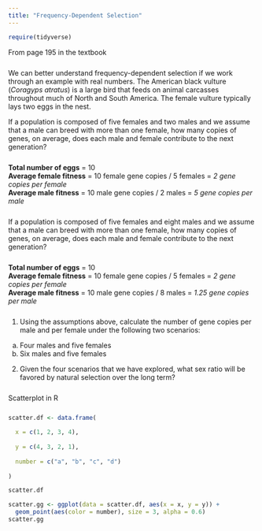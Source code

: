```yaml
---
title: "Frequency-Dependent Selection"
---
```


```r
require(tidyverse)
```

<div style = "margin-bottom:25px;">
From page 195 in the textbook
</div>

<div style = "margin-bottom:25px;">
We can better understand frequency-dependent selection if we work through an example with real numbers. The American black vulture (*Coragyps atratus*) is a large bird that feeds on animal carcasses throughout much of North and South America. The female vulture typically lays two eggs in the nest.

If a population is composed of five females and two males and we assume that a male can breed with more than one female, how many copies of genes, on average, does each male and female contribute to the next generation?
</div>

<div style = "margin-bottom:25px;">
**Total number of eggs** = 10  
**Average female fitness** = 10 female gene copies / 5 females = *2 gene copies per female*  
**Average male fitness** =   10 male gene copies / 2 males = *5 gene copies per male*
</div>

<div style = "margin-bottom:25px;">

If a population is composed of five females and eight males and we assume that a male can breed with more than one female, how many copies of genes, on average, does each male and female contribute to the next generation?
</div>

<div style = "margin-bottom:25px;">
**Total number of eggs** = 10  
**Average female fitness** = 10 female gene copies / 5 females = *2 gene copies per female*  
**Average male fitness** =   10 male gene copies / 8 males = *1.25 gene copies per male*
</div>

<div style = "margin-bottom:25px;">
1. Using the assumptions above, calculate the number of gene copies per male and per female under the following two scenarios:
a. Four males and five females
b. Six males and five females

2. Given the four scenarios that we have explored, what sex ratio will be favored by natural selection over the long term?
</div>

<div style = "margin-bottom:25px;">
Scatterplot in R
</div>

<div style = "margin-bottom:25px;">
```r
scatter.df <- data.frame(
  
  x = c(1, 2, 3, 4),
  
  y = c(4, 3, 2, 1),
          
  number = c("a", "b", "c", "d")
          
)

scatter.df

scatter.gg <- ggplot(data = scatter.df, aes(x = x, y = y)) +
  geom_point(aes(color = number), size = 3, alpha = 0.6)
scatter.gg
```
</div>        